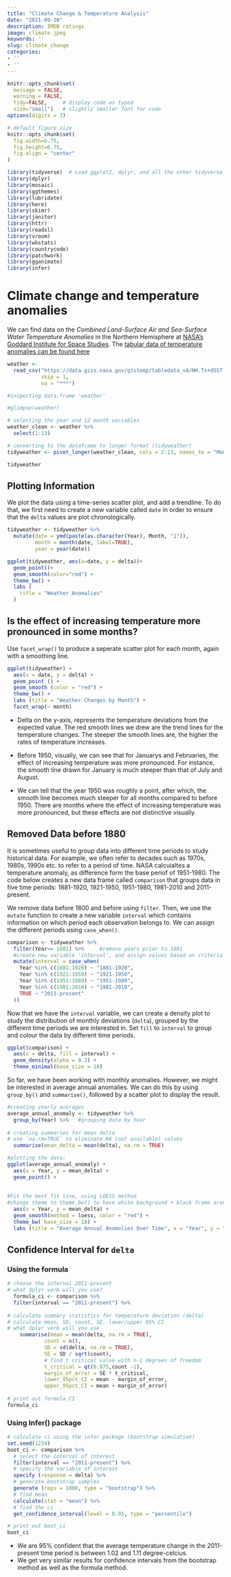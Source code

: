 ```yaml
---
title: "Climate Change & Temperature Analysis"
date: "2021-09-30"
description: IMDB ratings
image: climate.jpeg
keywords: ''
slug: climate_change
categories:
- ''
- ''
---
```


```r
knitr::opts_chunk$set(
  message = FALSE, 
  warning = FALSE, 
  tidy=FALSE,     # display code as typed
  size="small")   # slightly smaller font for code
options(digits = 3)

# default figure size
knitr::opts_chunk$set(
  fig.width=6.75, 
  fig.height=6.75,
  fig.align = "center"
)
```

```r
library(tidyverse)  # Load ggplot2, dplyr, and all the other tidyverse packages
library(dplyr)
library(mosaic)
library(ggthemes)
library(lubridate)
library(here)
library(skimr)
library(janitor)
library(httr)
library(readxl)
library(vroom)
library(wbstats)
library(countrycode)
library(patchwork)
library(gganimate)
library(infer)
```

# Climate change and temperature anomalies

We can find data on the *Combined Land-Surface Air and Sea-Surface Water Temperature Anomalies* in the
Northern Hemisphere at [NASA's Goddard Institute for Space
Studies](https://data.giss.nasa.gov/gistemp). The [tabular data of
temperature anomalies can be found
here](https://data.giss.nasa.gov/gistemp/tabledata_v4/NH.Ts+dSST.txt)



```r

weather <- 
  read_csv("https://data.giss.nasa.gov/gistemp/tabledata_v4/NH.Ts+dSST.csv", 
           skip = 1, 
           na = "***")

```




```r
#inspecting data.frame 'weather'

#glimpse(weather) 

# selecting the year and 12 month variables
weather_clean <- weather %>% 
  select(1:13) 

# converting to the dataframe to longer format (tidyweather)
tidyweather <- pivot_longer(weather_clean, cols = 2:13, names_to = "Month", values_to = "delta")

tidyweather
```

## Plotting Information

We plot the data using a time-series scatter plot, and add a
trendline. To do that, we first need to create a new variable called
`date` in order to ensure that the `delta` values are plot
chronologically.


```r

tidyweather <- tidyweather %>%
  mutate(date = ymd(paste(as.character(Year), Month, "1")),
         month = month(date, label=TRUE),
         year = year(date))

ggplot(tidyweather, aes(x=date, y = delta))+
  geom_point()+
  geom_smooth(color="red") +
  theme_bw() +
  labs (
    title = "Weather Anomalies"
  )

```

## Is the effect of increasing temperature more pronounced in some months?
Use `facet_wrap()` to produce a seperate scatter plot for each month,
again with a smoothing line.




```r
ggplot(tidyweather) +
  aes(x = date, y = delta) +
  geom_point () +
  geom_smooth (color = "red") +
  theme_bw() +
  labs (title = "Weather Changes by Month") +
  facet_wrap(~ month)
```
-   Delta on the y-axis, represents the temperature deviations from the
    expected value. The red smooth lines we drew are the trend lines for
    the temperature changes. The steeper the smooth lines are, the
    higher the rates of temperature increases.
    
-   Before 1950, visually, we can see that for Januarys and Februaries,
    the effect of increasing temperature was more pronounced. For
    instance, the smooth line drawn for January is much steeper than
    that of July and August.
    
-   We can tell that the year 1950 was roughly a point, after which, the
    smooth line becomes much steeper for all months compared to
    before 1950. There are months where the effect of increasing
    temperature was more pronounced, but these effects are not
    distinctive visually.


## Removed Data before 1880
It is sometimes useful to group data into different time periods to
study historical data. For example, we often refer to decades such as
1970s, 1980s, 1990s etc. to refer to a period of time. NASA calcuialtes
a temperature anomaly, as difference form the base periof of 1951-1980.
The code below creates a new data frame called `comparison` that groups
data in five time periods: 1881-1920, 1921-1950, 1951-1980, 1981-2010
and 2011-present.

We remove data before 1800 and before using `filter`. Then, we use the
`mutate` function to create a new variable `interval` which contains
information on which period each observation belongs to. We can assign
the different periods using `case_when()`.

```r

comparison <- tidyweather %>% 
  filter(Year>= 1881) %>%     #remove years prior to 1881
  #create new variable 'interval', and assign values based on criteria below:
  mutate(interval = case_when(
    Year %in% c(1881:1920) ~ "1881-1920",
    Year %in% c(1921:1950) ~ "1921-1950",
    Year %in% c(1951:1980) ~ "1951-1980",
    Year %in% c(1981:2010) ~ "1981-2010",
    TRUE ~ "2011-present"
  ))

```


Now that we have the `interval` variable, we can create a density plot
to study the distribution of monthly deviations (`delta`), grouped by
the different time periods we are interested in. Set `fill` to
`interval` to group and colour the data by different time periods.

```r
ggplot(comparison) +
  aes(x = delta, fill = interval) +
  geom_density(alpha = 0.3) +
  theme_minimal(base_size = 18)


```

So far, we have been working with monthly anomalies. However, we might
be interested in average annual anomalies. We can do this by using
`group_by()` and `summarise()`, followed by a scatter plot to display
the result.

```r

#creating yearly averages
average_annual_anomaly <- tidyweather %>% 
  group_by(Year) %>%   #grouping data by Year
  
# creating summaries for mean delta 
# use `na.rm=TRUE` to eliminate NA (not available) values 
  summarise(mean_delta = mean(delta), na.rm = TRUE) 

#plotting the data:
ggplot(average_annual_anomaly) +
  aes(x = Year, y = mean_delta) +
  geom_point() +
  
  
#Fit the best fit line, using LOESS method
#change theme to theme_bw() to have white background + black frame around plot
  aes(x = Year, y = mean_delta) +
  geom_smooth(method = loess, color = "red") +
  theme_bw( base_size = 18) +
  labs (title = "Average Annual Anomolies Over Time", x = "Year", y = "Average Annual Temperature Change") 

```

## Confidence Interval for `delta`
### Using the formula

```r

# choose the interval 2011-present
# what dplyr verb will you use? 
  formula_ci <- comparison %>% 
  filter(interval == "2011-present") %>% 
  
# calculate summary statistics for temperature deviation (delta) 
# calculate mean, SD, count, SE, lower/upper 95% CI
# what dplyr verb will you use
    summarise(mean = mean(delta, na.rm = TRUE),
            count = n(),
            SD = sd(delta, na.rm = TRUE),
            SE = SD / sqrt(count),
            # find t critical value with n-1 degrees of freedom
            t_critical = qt(0.975,count -1),
            margin_of_error = SE * t_critical,
            lower_95pct_CI = mean - margin_of_error,
            upper_95pct_CI = mean + margin_of_error)
  
# print out formula_CI
formula_ci
```


### Using Infer() package
```r
# calculate ci using the infer package (bootstrap simulation)
set.seed(1234)
boot_ci <- comparison %>% 
  # select the interval of interest
  filter(interval == "2011-present") %>% 
  # specify the variable of interest
  specify (response = delta) %>% 
  # generate bootstrap samples 
  generate (reps = 1000, type = "bootstrap") %>% 
  # find mean
  calculate(stat = "mean") %>% 
  # find the ci
  get_confidence_interval(level = 0.95, type = "percentile")

# print out boot_ci
boot_ci
```
* We are 95% confident that the average temperature change in the 2011-present time period is between 1.02 and 1.11 degree-celcius.
* We get very similar results for confidence intervals from the bootstrap method as well as the formula method.

